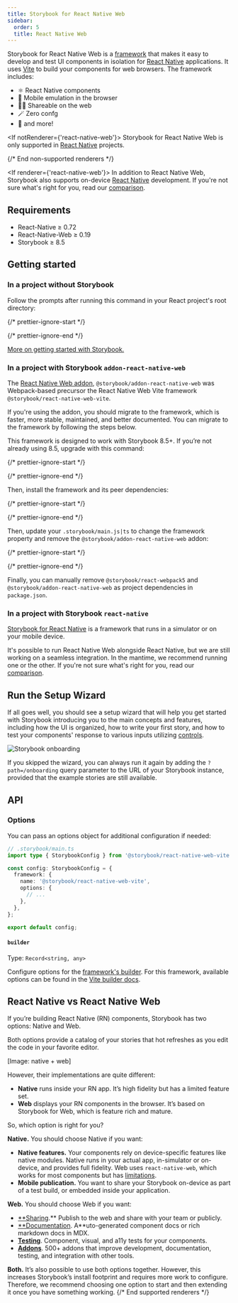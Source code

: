 ```yaml
---
title: Storybook for React Native Web
sidebar:
  order: 5
  title: React Native Web
---
```


Storybook for React Native Web is a [framework](../../contribute/framework.mdx) that makes it easy to develop and test UI components in isolation for [React Native](https://reactnative.dev/) applications. It uses [Vite](https://vitejs.dev/) to build your components for web browsers. The framework includes:

* ⚛️ React Native components
* 📱 Mobile emulation in the browser
* 🧑‍💻 Shareable on the web
* 🪄 Zero confg
* 💫 and more!

<If notRenderer={'react-native-web'}>
  <Callout variant="info">
    Storybook for React Native Web is only supported in [React Native](?renderer=react-native-web) projects.
  </Callout>

  {/* End non-supported renderers */}
</If>

<If renderer={'react-native-web'}>
  <Callout variant="info">
    In addition to React Native Web, Storybook also supports on-device [React Native](https://github.com/storybookjs/react-native) development. If you're not sure what's right for you, read our [comparison](#react-native-vs-react-native-web).
  </Callout>

  ## Requirements

  * React-Native ≥ 0.72
  * React-Native-Web ≥ 0.19
  * Storybook ≥ 8.5

  ## Getting started

  ### In a project without Storybook

  Follow the prompts after running this command in your React project's root directory:

  {/* prettier-ignore-start */}

  <CodeSnippets path="init-command.md" />

  {/* prettier-ignore-end */}

  [More on getting started with Storybook.](../install.mdx)

  ### In a project with Storybook `addon-react-native-web`

  The [React Native Web addon](https://github.com/storybookjs/addon-react-native-web), `@storybook/addon-react-native-web` was Webpack-based precursor the React Native Web Vite framework `@storybook/react-native-web-vite`.
  
  If you're using the addon, you should migrate  to the framework, which is faster, more stable, maintained, and better documented. You can migrate to the framework by following the steps below.
  
  This framework is designed to work with Storybook 8.5+. If you’re not already using 8.5, upgrade with this command:

  {/* prettier-ignore-start */}

  <CodeSnippets path="storybook-upgrade.md" />

  {/* prettier-ignore-end */}

  Then, install the framework and its peer dependencies:

  {/* prettier-ignore-start */}

  <CodeSnippets path="react-native-web-vite-install.md" />

  {/* prettier-ignore-end */}

  Then, update your `.storybook/main.js|ts` to change the framework property and remove the `@storybook/addon-react-native-web` addon:

  {/* prettier-ignore-start */}

  <CodeSnippets path="react-vite-add-framework.md" />

  {/* prettier-ignore-end */}

  Finally, you can manually remove `@storybook/react-webpack5` and `@storybook/addon-react-native-web` as project dependencies in `package.json`.

  ### In a project with Storybook `react-native`
  
  [Storybook for React Native](https://github.com/storybookjs/react-native) is a framework that runs in a simulator or on your mobile device.
  
  It's possible to run React Native Web alongside React Native, but we are still working on a seamless integration. In the mantime, we recommend running one or the other. If you're not sure what's right for you, read our [comparison](#react-native-vs-react-native-web).

  ## Run the Setup Wizard

  If all goes well, you should see a setup wizard that will help you get started with Storybook introducing you to the main concepts and features, including how the UI is organized, how to write your first story, and how to test your components' response to various inputs utilizing [controls](../../essentials/controls.mdx).

  ![Storybook onboarding](../../_assets/get-started/example-onboarding-wizard.png)

  If you skipped the wizard, you can always run it again by adding the `?path=/onboarding` query parameter to the URL of your Storybook instance, provided that the example stories are still available.

  ## API

  ### Options

  You can pass an options object for additional configuration if needed:

  ```ts
  // .storybook/main.ts
  import type { StorybookConfig } from '@storybook/react-native-web-vite';

  const config: StorybookConfig = {
    framework: {
      name: '@storybook/react-native-web-vite',
      options: {
        // ...
      },
    },
  };

  export default config;
  ```

  #### `builder`

  Type: `Record<string, any>`

  Configure options for the [framework's builder](../../api/main-config/main-config-framework.mdx#optionsbuilder). For this framework, available options can be found in the [Vite builder docs](../../builders/vite.mdx).

  ## React Native vs React Native Web

  If you’re building React Native (RN) components, Storybook has two options: Native and Web.

  Both options provide a catalog of your stories that hot refreshes as you edit the code in your favorite editor.

  [Image: native + web]

  However, their implementations are quite different:

  - **Native** runs inside your RN app. It’s high fidelity but has a limited feature set.
  - **Web** displays your RN components in the browser. It’s based on Storybook for Web, which is feature rich and mature.

  So, which option is right for you?

  **Native.** You should choose Native if you want:

  - **Native features.** Your components rely on device-specific features like native modules. Native runs in your actual app, in-simulator or on-device, and provides full fidelity. Web uses `react-native-web`, which works for most components but has [limitations](https://necolas.github.io/react-native-web/docs/react-native-compatibility/).
  - **Mobile publication.** You want to share your Storybook on-device as part of a test build, or embedded inside your application.

  **Web.** You should choose Web if you want:

  - [**Sharing](https://storybook.js.org/docs/sharing).** Publish to the web and share with your team or publicly.
  - [**Documentation](https://storybook.js.org/docs/writing-docs). A**uto-generated component docs or rich markdown docs in MDX.
  - [**Testing**](https://storybook.js.org/docs/writing-tests). Component, visual, and a11y tests for your components.
  - [**Addons**](https://storybook.js.org/docs/essentials). 500+ addons that improve development, documentation, testing, and integration with other tools.

  **Both.** It’s also possible to use both options together. However, this increases Storybook’s install footprint and requires more work to configure. Therefore, we recommend choosing one option to start and then extending it once you have something working.
  {/* End supported renderers */}
</If>

